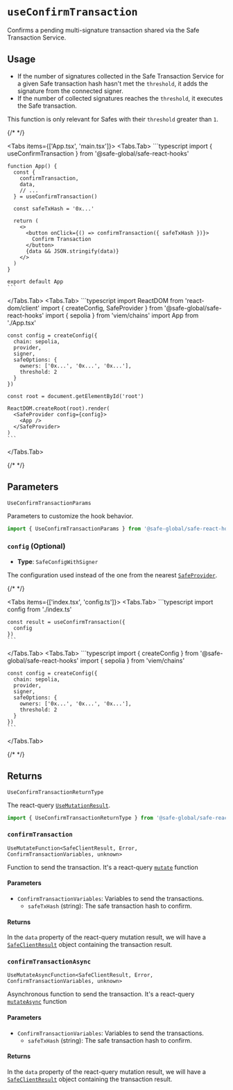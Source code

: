 
# `useConfirmTransaction`

Confirms a pending multi-signature transaction shared via the Safe Transaction Service.

## Usage

- If the number of signatures collected in the Safe Transaction Service for a given Safe transaction hash hasn't met the `threshold`, it adds the signature from the connected signer.
- If the number of collected signatures reaches the `threshold`, it executes the Safe transaction.

This function is only relevant for Safes with their `threshold` greater than `1`.

{/* <!-- vale off --> */}

<Tabs items={['App.tsx', 'main.tsx']}>
  <Tabs.Tab>
    ```typescript
    import { useConfirmTransaction } from '@safe-global/safe-react-hooks'
    
    function App() {
      const {
        confirmTransaction,
        data,
        // ...
      } = useConfirmTransaction()

      const safeTxHash = '0x...'

      return (
        <>
          <button onClick={() => confirmTransaction({ safeTxHash })}>
            Confirm Transaction
          </button>
          {data && JSON.stringify(data)}
        </>
      )
    }

    export default App
    ```
  </Tabs.Tab>
  <Tabs.Tab>
    ```typescript
    import ReactDOM from 'react-dom/client'
    import { createConfig, SafeProvider } from '@safe-global/safe-react-hooks'
    import { sepolia } from 'viem/chains'
    import App from './App.tsx'

    const config = createConfig({
      chain: sepolia,
      provider,
      signer,
      safeOptions: {
        owners: ['0x...', '0x...', '0x...'],
        threshold: 2
      }
    })

    const root = document.getElementById('root')
    
    ReactDOM.createRoot(root).render(
      <SafeProvider config={config}>
        <App />
      </SafeProvider>
    )
    ```
  </Tabs.Tab>
</Tabs>

{/* <!-- vale on --> */}

## Parameters

`UseConfirmTransactionParams`

Parameters to customize the hook behavior.

```typescript
import { UseConfirmTransactionParams } from '@safe-global/safe-react-hooks'
```

### `config` (Optional)

- **Type**: `SafeConfigWithSigner`

The configuration used instead of the one from the nearest [`SafeProvider`](./safeprovider.mdx).

{/* <!-- vale off --> */}

<Tabs items={['index.tsx', 'config.ts']}>
  <Tabs.Tab>
    ```typescript
    import config from './index.ts'

    const result = useConfirmTransaction({
      config
    })
    ```
  </Tabs.Tab>
  <Tabs.Tab>
    ```typescript
    import { createConfig } from '@safe-global/safe-react-hooks'
    import { sepolia } from 'viem/chains'

    const config = createConfig({
      chain: sepolia,
      provider,
      signer,
      safeOptions: {
        owners: ['0x...', '0x...', '0x...'],
        threshold: 2
      }
    })
    ```
  </Tabs.Tab>
</Tabs>

{/* <!-- vale on --> */}

## Returns 

`UseConfirmTransactionReturnType`

The react-query [`UseMutationResult`](https://tanstack.com/query/v4/docs/framework/react/reference/useMutation).

```typescript
import { UseConfirmTransactionReturnType } from '@safe-global/safe-react-hooks'
```









### `confirmTransaction`

`UseMutateFunction<SafeClientResult, Error, ConfirmTransactionVariables, unknown>`

Function to send the transaction. It's a react-query [`mutate`](https://tanstack.com/query/v4/docs/framework/react/reference/useMutation) function

#### Parameters

- `ConfirmTransactionVariables`: Variables to send the transactions.
  - `safeTxHash` (string): The safe transaction hash to confirm.

#### Returns

In the `data` property of the react-query mutation result, we will have a [`SafeClientResult`](https://github.com/safe-global/safe-core-sdk/blob/9fca59736c418dc6253404b4a7784e2245d83312/packages/sdk-starter-kit/src/types.ts#L67-L85) object containing the transaction result.








### `confirmTransactionAsync`

`UseMutateAsyncFunction<SafeClientResult, Error, ConfirmTransactionVariables, unknown>`

Asynchronous function to send the transaction. It's a react-query [`mutateAsync`](https://tanstack.com/query/v4/docs/framework/react/reference/useMutation) function

#### Parameters

- `ConfirmTransactionVariables`: Variables to send the transactions.
  - `safeTxHash` (string): The safe transaction hash to confirm.

#### Returns

In the `data` property of the react-query mutation result, we will have a [`SafeClientResult`](https://github.com/safe-global/safe-core-sdk/blob/9fca59736c418dc6253404b4a7784e2245d83312/packages/sdk-starter-kit/src/types.ts#L67-L85) object containing the transaction result.
